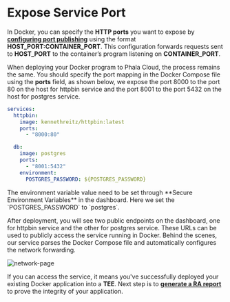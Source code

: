 # Expose Service Port

In Docker, you can specify the **HTTP ports** you want to expose by [**configuring port publishing**](https://docs.docker.com/get-started/docker-concepts/running-containers/publishing-ports/#publishing-ports) using the format **HOST\_PORT:CONTAINER\_PORT**. This configuration forwards requests sent to **HOST\_PORT** to the container’s program listening on **CONTAINER\_PORT**.

When deploying your Docker program to Phala Cloud, the process remains the same. You should specify the port mapping in the Docker Compose file using the **ports** field, as shown below, we expose the port 8000 to the port 80 on the host for httpbin service and the port 8001 to the port 5432 on the host for postgres service.

```yaml
services:
  httpbin:
    image: kennethreitz/httpbin:latest
    ports:
      - "8000:80"

  db:
    image: postgres
    ports:
      - "8001:5432"
    environment:
      POSTGRES_PASSWORD: ${POSTGRES_PASSWORD}
```

<Note type="success">
The environment variable value need to be set through **Secure Environment Variables** in the dashboard. Here we set the `POSTGRES_PASSWORD` to `postgres`.
</Note>

After deployment, you will see two public endpoints on the dashboard, one for httpbin service and the other for postgres service. These URLs can be used to publicly access the service running in Docker. Behind the scenes, our service parses the Docker Compose file and automatically configures the network forwarding.

<Frame caption="network-page">
    <img src="/images/cloud-network-page.png" alt="network-page" />

</Frame>

If you can access the service, it means you've successfully deployed your existing Docker application into a **TEE**. Next step is to [**generate a RA report**](broken-reference) to prove the integrity of your application.
